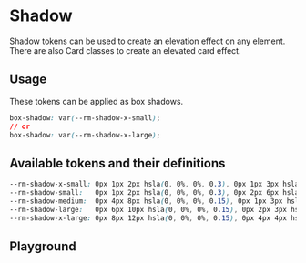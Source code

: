 
# Shadow

Shadow tokens can be used to create an elevation effect on any element. There are also <LinkTo kind="components-card--shadow">Card classes</LinkTo> to create an elevated card effect.

## Usage

These tokens can be applied as box shadows.

```css
box-shadow: var(--rm-shadow-x-small);
// or
box-shadow: var(--rm-shadow-x-large);
```

## Available tokens and their definitions

<!-- prettier-ignore-start -->
```css
--rm-shadow-x-small: 0px 1px 2px hsla(0, 0%, 0%, 0.3), 0px 1px 3px hsla(0, 0%, 0%, 0.15);
--rm-shadow-small:   0px 1px 2px hsla(0, 0%, 0%, 0.3), 0px 2px 6px hsla(0, 0%, 0%, 0.15);
--rm-shadow-medium:  0px 4px 8px hsla(0, 0%, 0%, 0.15), 0px 1px 3px hsla(0, 0%, 0%, 0.3);
--rm-shadow-large:   0px 6px 10px hsla(0, 0%, 0%, 0.15), 0px 2px 3px hsla(0, 0%, 0%, 0.3);
--rm-shadow-x-large: 0px 8px 12px hsla(0, 0%, 0%, 0.15), 0px 4px 4px hsla(0, 0%, 0%, 0.3);
```
<!-- prettier-ignore-end -->

## Playground

<Primary />
<ArgsTable story="^" />
